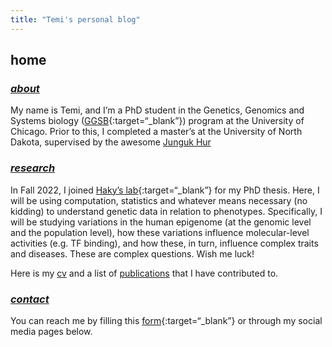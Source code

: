 ```yaml
---
title: "Temi's personal blog"
---
```


## home

<h3>
  <u><i>
    about
  </i></u>
</h3>

My name is Temi, and I'm a PhD student in the Genetics, Genomics and Systems biology ([GGSB](https://ggsb.uchicago.edu/){:target="_blank"}) program at the University of Chicago. Prior to this, I completed a master's at the University of North Dakota, supervised by the awesome [Junguk Hur](https://med.und.edu/labs/hur/)


<h3>
  <u><i>
    research
  </i></u>
</h3>
In Fall 2022, I joined [Haky's lab](https://hakyimlab.org/){:target="_blank"} for my PhD thesis. Here, I will be using computation, statistics and whatever means necessary (no kidding) to understand genetic data in relation to phenotypes. Specifically, I will be studying variations in the human epigenome (at the genomic level and the population level), how these variations influence molecular-level activities (e.g. TF binding), and how these, in turn, influence complex traits and diseases. These are complex questions. Wish me luck!

Here is my <a href="../docs/cv.pdf" target="_blank" rel="noopener noreferrer">cv</a> and a list of <a href="../publications" target="_blank" rel="noopener noreferrer">publications</a> that I have contributed to.

<h3>
  <u><i>
    contact
  </i></u>
</h3>

You can reach me by filling this [form](https://forms.gle/VopPt5H2uhPMD8oT7){:target="_blank"} or through my social media pages below. 